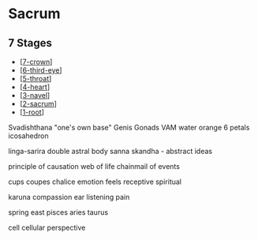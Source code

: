 # Sacrum

## 7 Stages

- [[7-crown]]
- [[6-third-eye]]
- [[5-throat]]
- [[4-heart]]
- [[3-navel]]
- [[2-sacrum]]
- [[1-root]]

Svadishthana "one's own base"
Genis Gonads
VAM
water
orange
6 petals
icosahedron

linga-sarira
double
astral body
sanna skandha - abstract ideas

principle of causation
web of life
chainmail of events

cups coupes chalice
emotion feels
receptive spiritual

karuna compassion
ear
listening
pain

spring
east
pisces
aries
taurus

cell
cellular perspective

[//begin]: # 'Autogenerated link references for markdown compatibility'
[7-crown]: 7-crown 'Crown'
[6-third-eye]: 6-third-eye 'Third Eye'
[5-throat]: 5-throat 'Throat'
[4-heart]: 4-heart 'Heart'
[3-navel]: 3-navel 'Navel'
[2-sacrum]: 2-sacrum 'Sacrum'
[1-root]: 1-root 'Root'
[//end]: # 'Autogenerated link references'
